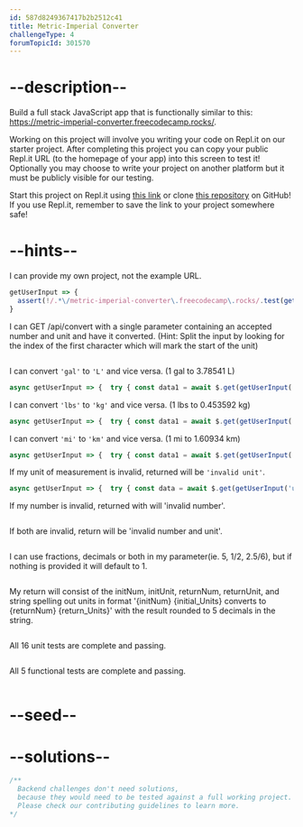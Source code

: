 ```yaml
---
id: 587d8249367417b2b2512c41
title: Metric-Imperial Converter
challengeType: 4
forumTopicId: 301570
---
```


# --description--

Build a full stack JavaScript app that is functionally similar to this: <https://metric-imperial-converter.freecodecamp.rocks/>.

Working on this project will involve you writing your code on Repl.it on our starter project. After completing this project you can copy your public Repl.it URL (to the homepage of your app) into this screen to test it! Optionally you may choose to write your project on another platform but it must be publicly visible for our testing.

Start this project on Repl.it using [this link](https://repl.it/github/freeCodeCamp/boilerplate-project-metricimpconverter) or clone [this repository](https://github.com/freeCodeCamp/boilerplate-project-metricimpconverter/) on GitHub! If you use Repl.it, remember to save the link to your project somewhere safe!

# --hints--

I can provide my own project, not the example URL.

```js
getUserInput => {
  assert(!/.*\/metric-imperial-converter\.freecodecamp\.rocks/.test(getUserInput('url')));
}
```

I can GET /api/convert with a single parameter containing an accepted number and unit and have it converted. (Hint: Split the input by looking for the index of the first character which will mark the start of the unit)

```js

```

I can convert `'gal'` to `'L'` and vice versa. (1 gal to 3.78541 L)

```js
async getUserInput => {  try { const data1 = await $.get(getUserInput('url') + '/api/convert?input=1gal'); assert.equal(data1.returnNum, 3.78541); assert.equal(data1.returnUnit, 'l'); const data2 = await $.get(getUserInput('url') + '/api/convert?input=10gal'); assert.equal(data2.returnNum, 37.8541); assert.equal(data2.returnUnit, 'l'); const data3 = await $.get(getUserInput('url') + '/api/convert?input=1l'); assert.equal(data3.returnNum, 0.26417); assert.equal(data3.returnUnit, 'gal'); const data4 = await $.get(getUserInput('url') + '/api/convert?input=10l'); assert.equal(data4.returnNum, 2.64172); assert.equal(data4.returnUnit, 'gal'); } catch(xhr) { throw new Error(xhr.responseText); } }
```

I can convert `'lbs'` to `'kg'` and vice versa. (1 lbs to 0.453592 kg)

```js
async getUserInput => {  try { const data1 = await $.get(getUserInput('url') + '/api/convert?input=1lbs'); assert.equal(data1.returnNum, 0.45359); assert.equal(data1.returnUnit, 'kg'); const data2 = await $.get(getUserInput('url') + '/api/convert?input=10lbs'); assert.equal(data2.returnNum, 4.53592); assert.equal(data2.returnUnit, 'kg'); const data3 = await $.get(getUserInput('url') + '/api/convert?input=1kg'); assert.equal(data3.returnNum, 2.20462); assert.equal(data3.returnUnit, 'lbs'); const data4 = await $.get(getUserInput('url') + '/api/convert?input=10kg'); assert.equal(data4.returnNum, 22.04624); assert.equal(data4.returnUnit, 'lbs'); } catch(xhr) { throw new Error(xhr.responseText); } }
```

I can convert `'mi'` to `'km'` and vice versa. (1 mi to 1.60934 km)

```js
async getUserInput => {  try { const data1 = await $.get(getUserInput('url') + '/api/convert?input=1mi'); assert.equal(data1.returnNum, 1.60934);  assert.equal(data1.returnUnit, 'km'); const data2 = await $.get(getUserInput('url') + '/api/convert?input=10mi'); assert.equal(data2.returnNum, 16.0934);  assert.equal(data2.returnUnit, 'km'); const data3 = await $.get(getUserInput('url') + '/api/convert?input=1km'); assert.equal(data3.returnNum, 0.62137);  assert.equal(data3.returnUnit, 'mi'); const data4 = await $.get(getUserInput('url') + '/api/convert?input=10km'); assert.equal(data4.returnNum, 6.21373);  assert.equal(data4.returnUnit, 'mi'); } catch(xhr) { throw new Error(xhr.responseText); } }
```

If my unit of measurement is invalid, returned will be `'invalid unit'`.

```js
async getUserInput => {  try { const data = await $.get(getUserInput('url') + '/api/convert?input=1min'); assert(data.initUnit === 'invalid unit' || data === 'invalid unit'); } catch(xhr) { throw new Error(xhr.responseText); } }
```

If my number is invalid, returned with will 'invalid number'.

```js

```

If both are invalid, return will be 'invalid number and unit'.

```js

```

I can use fractions, decimals or both in my parameter(ie. 5, 1/2, 2.5/6), but if nothing is provided it will default to 1.

```js

```

My return will consist of the initNum, initUnit, returnNum, returnUnit, and string spelling out units in format '{initNum} {initial_Units} converts to {returnNum} {return_Units}' with the result rounded to 5 decimals in the string.

```js

```

All 16 unit tests are complete and passing.

```js

```

All 5 functional tests are complete and passing.

```js

```

# --seed--

# --solutions--

```js
/**
  Backend challenges don't need solutions, 
  because they would need to be tested against a full working project. 
  Please check our contributing guidelines to learn more.
*/
```
